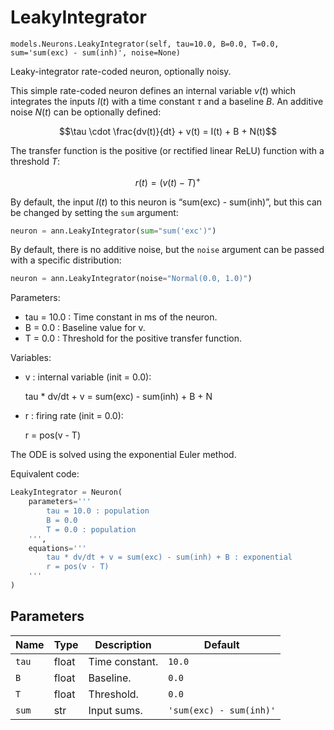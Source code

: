 # LeakyIntegrator { #ANNarchy.models.Neurons.LeakyIntegrator }

`models.Neurons.LeakyIntegrator(self, tau=10.0, B=0.0, T=0.0, sum='sum(exc) - sum(inh)', noise=None)`

Leaky-integrator rate-coded neuron, optionally noisy.

This simple rate-coded neuron defines an internal variable $v(t)$ 
which integrates the inputs $I(t)$ with a time constant $\tau$ and a baseline $B$. 
An additive noise $N(t)$ can be optionally defined: 

$$\tau \cdot \frac{dv(t)}{dt} + v(t) = I(t) + B + N(t)$$

The transfer function is the positive (or rectified linear ReLU) function with a threshold $T$:

$$r(t) = (v(t) - T)^+$$

By default, the input $I(t)$ to this neuron is "sum(exc) - sum(inh)", but this can be changed by 
setting the ``sum`` argument:

```python
neuron = ann.LeakyIntegrator(sum="sum('exc')")
```

By default, there is no additive noise, but the ``noise`` argument can be passed with a specific distribution:

```python
neuron = ann.LeakyIntegrator(noise="Normal(0.0, 1.0)")
```

Parameters:

* tau = 10.0 : Time constant in ms of the neuron.
* B = 0.0 : Baseline value for v.
* T = 0.0 : Threshold for the positive transfer function.

Variables:

* v : internal variable (init = 0.0):

    tau * dv/dt + v = sum(exc) - sum(inh) + B + N

* r : firing rate (init = 0.0):

    r = pos(v - T)

The ODE is solved using the exponential Euler method.

Equivalent code:

```python
LeakyIntegrator = Neuron(
    parameters='''
        tau = 10.0 : population
        B = 0.0
        T = 0.0 : population
    ''', 
    equations='''
        tau * dv/dt + v = sum(exc) - sum(inh) + B : exponential
        r = pos(v - T)
    '''
)
```

## Parameters

| Name   | Type   | Description    | Default                 |
|--------|--------|----------------|-------------------------|
| `tau`  | float  | Time constant. | `10.0`                  |
| `B`    | float  | Baseline.      | `0.0`                   |
| `T`    | float  | Threshold.     | `0.0`                   |
| `sum`  | str    | Input sums.    | `'sum(exc) - sum(inh)'` |